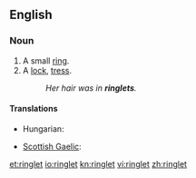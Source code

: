 ==English==

===Noun===
{{en-noun}}

# A small [[ring]].
# A [[lock]], [[tress]].
#:''Her hair was in '''ringlets'''.''

====Translations====
{{trans-top|lock, tress}}
* Hungarian: {{t-|hu|lokni}}
{{trans-mid}}
* [[Scottish Gaelic]]: {{t-|gd|cuach|f|xs=Scottish Gaelic}}
{{trans-bottom}}

[[et:ringlet]]
[[io:ringlet]]
[[kn:ringlet]]
[[vi:ringlet]]
[[zh:ringlet]]
